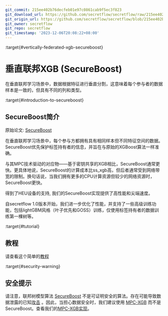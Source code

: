 ```yaml
---
git_commit: 215ee402b76decfeb01e97c0861cab9f5ec3f823
git_download_url: https://github.com/secretflow/secretflow/raw/215ee402b76decfeb01e97c0861cab9f5ec3f823/docs/user_guide/federated_learning/vertical_federated_learning/tree.md
git_origin_url: https://github.com/secretflow/secretflow/blob/215ee402b76decfeb01e97c0861cab9f5ec3f823/docs/user_guide/federated_learning/vertical_federated_learning/tree.md
git_owner: secretflow
git_repo: secretflow
git_timestamp: '2023-12-06T20:08:22+08:00'
---
```


:target{#vertically-federated-xgb-secureboost}

# 垂直联邦XGB (SecureBoost)

在垂直联邦学习场景中，数据根据特征进行垂直分割，这意味着每个参与者的数据样本是一致的，但具有不同的列和类型。

:target{#introduction-to-secureboost}

## SecureBoost简介

原始论文: [SecureBoost](https://arxiv.org/abs/1901.08755)

在垂直联邦学习场景中，每个参与方都拥有具有相同样本但不同特征空间的数据。SecureBoost优先保护标签持有者的信息，并旨在与原始的XGBoost算法一样准确。

与其MPC技术驱动的对应物——基于密钥共享的XGB相比，SecureBoost通常更快。更具体地说，SecureBoost的计算成本比ss\_xgb高，但后者通常受到网络带宽的限制。换句话说，当我们拥有更多的CPU计算资源但较少的网络资源时，SecureBoost更快。

得到了HEU设备的支持, 我们的SecureBoost实现提供了高性能和尖端速度。

自secretflow 1.0版本开始，我们进一步优化了性能，并支持了一些高级训练功能，包括lightGBM风格（叶子优先和GOSS）训练，仅使用标签持有者的数据训练第一棵树等。

:target{#tutorial}

## 教程

请查看这个简单的[教程](../../../tutorial/SecureBoost.mdx)

:target{#security-warning}

## 安全提示

请注意，联邦树模型算法 [SecureBoost](https://arxiv.org/abs/1901.08755) 不是可证明安全的算法。存在可能导致数据泄露的已知[攻击](https://arxiv.org/pdf/2011.09290.pdf) 。因此，当担心数据安全时，我们建议使用 [MPC-XGB](https://arxiv.org/abs/2005.08479) 而不是 SecureBoost。查看我们的[MPC-XGB实现](../../mpc_ml/decision_tree.mdx)。
